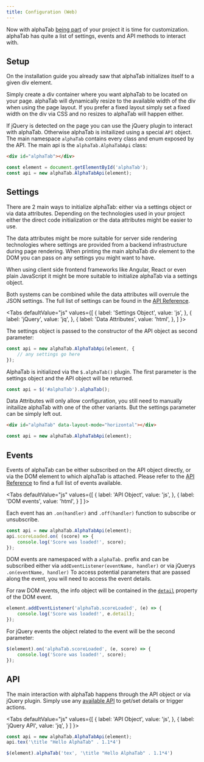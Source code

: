```yaml
---
title: Configuration (Web)
---
```


Now with alphaTab [being part](/docs/getting-started/installation-web) of your project it is time for customization.
alphaTab has quite a list of settings, events and API methods to interact with.

## Setup

On the installation guide you already saw that alphaTab initializes itself to a given div element. 

Simply create a div container where you want alphaTab to be located on your page. alphaTab will dynamically resize
to the available width of the div when using the page layout. If you prefer a fixed layout simply set a fixed width on the div via CSS
and no resizes to alphaTab will happen either. 

If jQuery is detected on the page you can use the jQuery plugin to interact with alphaTab. Otherwise alphaTab is initailized using a special `API`
object. The main namespace `alphaTab` contains every class and enum exposed by the API. The main api is the `alphaTab.AlphaTabApi`
class:

```html
<div id="alphaTab"></div>
```
```js
const element = document.getElementById('alphaTab');
const api = new alphaTab.AlphaTabApi(element);
```

## Settings

There are 2 main ways to initialize alphaTab: either via a settings object or via data attributes. 
Depending on the technologies used in your project either the direct code initialization or the data attributes might be easier to use. 

The data attributes might be more suitable for server side rendering technologies where settings are provided from a backend infrastructure
during page rendering. When printing the main alphaTab div element to the DOM you can pass on any settings you might want to have. 

When using client side frontend frameworks like Angular, React or even plain JavaScript it might be more suitable to initialize alphaTab
via a settings object. 

Both systems can be combined while the data attributes will overrule the JSON settings. 
The full list of settings can be found in the [API Reference](/docs/reference/settings/). 


<Tabs
  defaultValue="js"
  values={[
    { label: 'Settings Object', value: 'js', },
    { label: 'jQuery', value: 'jq', },
    { label: 'Data Attributes', value: 'html', },
  ]
}>
<TabItem value="js">

The settings object is passed to the constructor of the API object as second parameter: 

```js
const api = new alphaTab.AlphaTabApi(element, {
    // any settings go here    
});
```

</TabItem>
<TabItem value="jq">

AlphaTab is initialized via the `$.alphaTab()` plugin. The first parameter is the settings object and the API object will be returned. 

```js
const api = $('#alphaTab').alphaTab();
```

</TabItem>
<TabItem value="html">

Data Attributes will only allow configuration, you still need to manually initailize alphaTab with one of the other variants. 
But the settings parameter can be simply left out. 

```html
<div id="alphaTab" data-layout-mode="horizontal"></div>
```
```js
const api = new alphaTab.AlphaTabApi(element);
```

</TabItem>
</Tabs>

## Events

Events of alphaTab can be either subscribed on the API object directly, or via the DOM element to which alphaTab is attached. 
Please refer to the [API Reference](http://localhost:3000/docs/reference/events) to find a full list of events available.

<Tabs
  defaultValue="js"
  values={[
    { label: 'API Object', value: 'js', },
    { label: 'DOM events', value: 'html', }
  ]
}>
<TabItem value="js">

Each event has an `.on(handler)` and `.off(handler)` function to subscribe or unsubscribe. 

```js
const api = new alphaTab.AlphaTabApi(element);
api.scoreLoaded.on( (score) => {
    console.log('Score was loaded!', score);
});
```

</TabItem>
<TabItem value="html">

DOM events are namespaced with a `alphaTab.` prefix and can be subscribed either via `addEventListener(eventName, handler)` or via jQuerys `.on(eventName, handler)`
To access potential parameters that are passed along the event, you will need to access the event details. 

For raw DOM events, the info object will be contained in the [`detail`](https://developer.mozilla.org/en-US/docs/Web/API/CustomEvent/detail) property of the DOM event. 

```js
element.addEventListener('alphaTab.scoreLoaded', (e) => {
    console.log('Score was loaded!', e.detail);
});
```

For jQuery events the object related to the event will be the second parameter: 

```js
$(element).on('alphaTab.scoreLoaded', (e, score) => {
    console.log('Score was loaded!', score);
});
```

</TabItem>
</Tabs>

## API

The main interaction with alphaTab happens through the API object or via jQuery plugin. 
Simply use any [available API](docs/reference/api) to get/set details or trigger actions. 

<Tabs
  defaultValue="js"
  values={[
    { label: 'API Object', value: 'js', },
    { label: 'jQuery API', value: 'jq', }
  ]
}>
<TabItem value="js">

```js
const api = new alphaTab.AlphaTabApi(element);
api.tex('\title "Hello AlphaTab" . 1.1*4')
```

</TabItem>
<TabItem value="jq">

```js
$(element).alphaTab('tex', '\title "Hello AlphaTab" . 1.1*4')
```

</TabItem>

</Tabs>